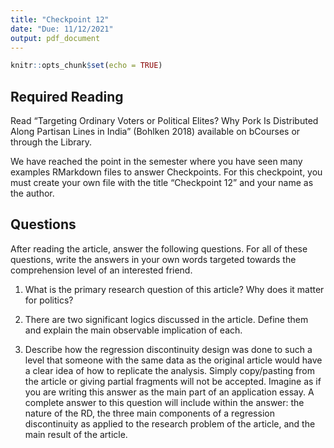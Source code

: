 ```yaml
---
title: "Checkpoint 12"
date: "Due: 11/12/2021"
output: pdf_document
---
```


```r
knitr::opts_chunk$set(echo = TRUE)
```

## Required Reading 

Read "Targeting Ordinary Voters or Political Elites? Why Pork Is Distributed Along Partisan Lines in India" (Bohlken 2018) available on bCourses or through the Library. 

We have reached the point in the semester where you have seen many examples RMarkdown files to answer Checkpoints. For this checkpoint, you must create your own file with the title "Checkpoint 12" and your name as the author. 


## Questions 

After reading the article, answer the following questions. For all of these questions, write the answers in your own words targeted towards the comprehension level of an interested friend. 

1. What is the primary research question of this article? Why does it matter for politics?


2. There are two significant logics discussed in the article. Define them and explain the main observable implication of each. 


3. Describe how the regression discontinuity design was done to such a level that someone with the same data as the original article would have a clear idea of how to replicate the analysis. Simply copy/pasting from the article or giving partial fragments will not be accepted. Imagine as if you are writing this answer as the main part of an application essay. A complete answer to this question will include within the answer: the nature of the RD, the three main components of a regression discontinuity as applied to the research problem of the article, and the main result of the article. 
